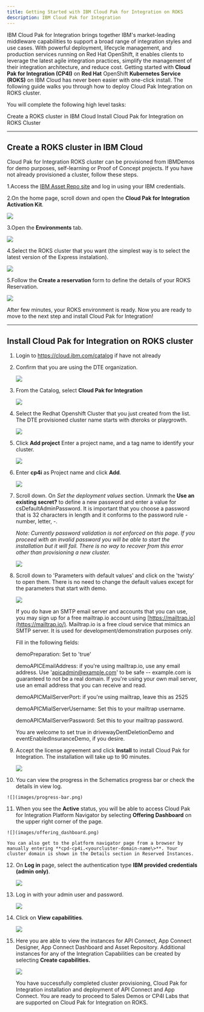 ```yaml
---
title: Getting Started with IBM Cloud Pak for Integration on ROKS
description: IBM Cloud Pak for Integration
---
```

IBM Cloud Pak for Integration brings together IBM's market-leading
middleware capabilities to support a broad range of integration styles
and use cases. With powerful deployment, lifecycle management, and
production services running on Red Hat OpenShift, it enables clients to
leverage the latest agile integration practices, simplify the management
of their integration architecture, and reduce cost. Getting started with
**Cloud Pak for Integration (CP4I)** on **Red Hat** OpenShift
**Kubernetes Service (ROKS)** on IBM Cloud has never been easier with
one-click install. The following guide walks you through how to deploy
Cloud Pak Integration on ROKS cluster.

You will complete the following high level tasks:

<AnchorLinks>
  <AnchorLink>Create a ROKS cluster in IBM Cloud</AnchorLink>
  <AnchorLink>Install Cloud Pak for Integration on ROKS Cluster</AnchorLink>
</AnchorLinks>

***

## Create a ROKS cluster in IBM Cloud


Cloud Pak for Integration ROKS cluster can be provisioned from IBMDemos for demo purposes, self-learning or Proof of Concept projects. If you have not already provisioned a cluster, follow these steps.

1.Access the [IBM Asset Repo site](https://assetrepo.ibm.com/) and log in using your IBM credentials.

2.On the home page, scroll down and open the **Cloud Pak for Integration Activation Kit**.

  ![](images/cp4i-ak.png)

3.Open the **Environments** tab.

  ![](images/environments.png)

4.Select the ROKS cluster that you want (the simplest way is to select the latest version of the Express instalation).

  ![](images/express.png)

5.Follow the **Create a reservation** form to define the details of your ROKS Reservation.

  ![](images/reservation-form.png)

  After few minutes, your ROKS environment is ready. Now you are ready to move to the next step and install Cloud Pak for Integration!

***

## Install Cloud Pak for Integration on ROKS cluster


1.  Login to <https://cloud.ibm.com/catalog> if have not already

2.  Confirm that you are using the DTE organization.

    ![](images/dte_org.png)

3.  From the Catalog, select **Cloud Pak for Integration**

    ![](images/cp4i_catalog.png)

4.  Select the Redhat Openshift Cluster that you just created from the list. The DTE provisioned cluster name starts with dteroks or playgrowth.

    ![](images/roks-cluster.png)

5.  Click **Add project** Enter a project name, and a tag name to identify your cluster.

    ![](images/add-project.png)

6.  Enter **cp4i** as Project name and click **Add**.

    ![](images/cp4i-project.png)

7.  Scroll down. On *Set the deployment values* section. Unmark the **Use an existing secret?** to define a new password and enter a value for csDefaultAdminPassword. It is important that you choose a password that is 32 characters in length and it conforms to the password rule - number, letter, -.

     *Note: Currently password validation is not enforced on this page. If you proceed with an invalid password you will be able to start the installation but it will fail. There is no way to recover from this error other than provisioning a new cluster.*

     ![](images/password.png)

8.  Scroll down to 'Parameters with default values' and click on the 'twisty' to open them. There is no need to change the default values except for the parameters that start with demo.

    ![](images/cp4i-install-param.png)

    If you do have an SMTP email server and accounts that you can use, you may sign up for a free mailtrap.io account using [https://mailtrap.io](https://mailtrap.io/). Mailtrap.io is a free cloud service that mimics an SMTP server. It is used for development/demonstration purposes only.

    Fill in the following fields:

    demoPreparation: Set to 'true'

    demoAPICEmailAddress: if you're using mailtrap.io, use any email address. Use 'apicadmin@example.com' to be safe -- example.com is guaranteed to not be a real domain. If you're using your own mail server, use an email address that you can receive and read.

    demoAPICMailServerPort: if you're using mailtrap, leave this as 2525

    demoAPICMialServerUsername: Set this to your mailtrap username.

    demoAPICMailServerPassword: Set this to your mailtrap password.

    You are welcome to set true in drivewayDentDeletionDemo and eventEnabledInsuranceDemo, if you desire.

9.  Accept the license agreement and click **Install** to install Cloud
    Pak for Integration. The installation will take up to 90 minutes.

    ![](images/license.png)

10.  You can view the progress in the Schematics progress bar or check the details in view log.

    ![](images/progress-bar.png)

11.  When you see the **Active** status, you will be able to access Cloud Pak for Integration Platform Navigator by selecting **Offering Dashboard** on the upper right corner of the page.

    ![](images/offering_dashboard.png)

    You can also get to the platform navigator page from a browser by manually entering **cpd-cp4i.<yourcluster-domain-name\>**. Your cluster domain is shown in the Details section in Reserved Instances.

12. On **Log in** page, select the authentication type **IBM provided credentials (admin only)**.

    ![](images/authentication-types.png)

13. Log in with your admin user and password.

    ![](images/login.png)

14. Click on **View capabilities**.

    ![](images/capabilities.png)

15. Here you are able to view the instances for API Connect, App Connect Designer, App Connect Dashboard and Asset Repository. Additional instances for any of the Integration Capabilities can be created by selecting **Create capabilities.**

    ![](images/instances.png)

    You have successfully completed cluster provisioning, Cloud Pak for Integration installation and deployment of API Connect and App Connect. You are ready to proceed to Sales Demos or CP4I Labs that are supported on Cloud Pak for Integration on ROKS.
